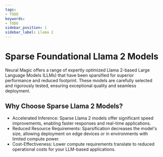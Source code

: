 ```yaml
---
tags:
- TODO
keywords:
- TODO
sidebar_position: 1
sidebar_label: Llama 2
---
```


# Sparse Foundational Llama 2 Models

Neural Magic offers a range of expertly optimized Llama 2-based Large Language Models (LLMs) that have been sparsified for superior performance and reduced footprint.
These models are carefully selected and rigorously tested, ensuring exceptional quality and seamless deployment.

## Why Choose Sparse Llama 2 Models?

- Accelerated Inference: Sparse Llama 2 models offer significant speed improvements, enabling faster responses and real-time applications.
- Reduced Resource Requirements: Sparsification decreases the model's size, allowing deployment on edge devices or in environments with limited compute power.
- Cost-Effectiveness: Lower compute requirements translate to reduced operational costs for your LLM-based applications.